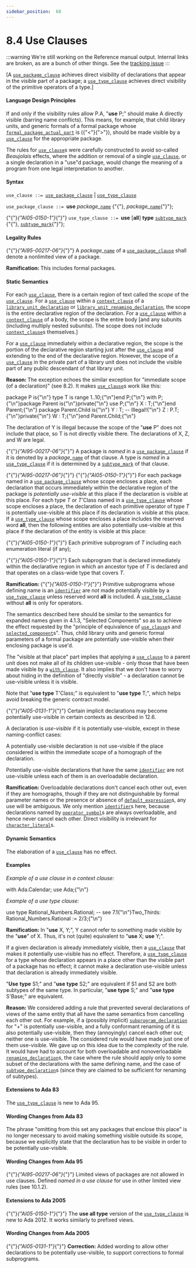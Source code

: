 ---
sidebar_position:  68
---

# 8.4 Use Clauses

:::warning
We're still working on the Reference manual output.  Internal links are broken,
as are a bunch of other things.
See the [tracking issue](https://github.com/ada-lang-io/ada-lang-io/issues/20)
:::


<p>[A <code><a href="../AA-8/AA-8.4#S0236">use_package_clause</a></code> achieves direct visibility of declarations that appear in the visible part of a package; a <code><a href="../AA-8/AA-8.4#S0237">use_type_clause</a></code> achieves direct visibility of the primitive operators of a type.] </p>

#### Language Design Principles

<Admonition type="note">
<p>If and only if the visibility rules allow P.A, "<strong>use</strong> P;" should make A directly visible (barring name conflicts). This means, for example, that child library units, and generic formals of a formal package whose <code><a href="../AA-12/AA-12.7#S0341">formal_package_actual_part</a></code> is ({"<"}{">"}), should be made visible by a <code><a href="../AA-8/AA-8.4#S0235">use_clause</a></code> for the appropriate package.</p></Admonition>

<Admonition type="note">
<p>The rules for <code><a href="../AA-8/AA-8.4#S0235">use_clause</a></code>s were carefully constructed to avoid so-called <em>Beaujolais</em> effects, where the addition or removal of a single <code><a href="../AA-8/AA-8.4#S0235">use_clause</a></code>, or a single declaration in a "use"d package, would change the meaning of a program from one legal interpretation to another. </p></Admonition>


#### Syntax

<p><code>use_clause</code><a id="S0235"></a><code> ::= </code><code><a href="../AA-8/AA-8.4#S0236">use_package_clause</a></code> | <code><a href="../AA-8/AA-8.4#S0237">use_type_clause</a></code></p>
<p><code>use_package_clause</code><a id="S0236"></a><code> ::= </code><strong>use</strong> <em>package_</em><code><a href="../AA-4/AA-4.1#S0091">name</a></code> {"{"}, <em>package_</em><code><a href="../AA-4/AA-4.1#S0091">name</a></code>{"}"};</p>
<p>{"{"}<em>{"AI05-0150-1"}</em>{"}"} <code>use_type_clause</code><a id="S0237"></a><code> ::= </code><strong>use</strong> [<strong>all</strong>] <strong>type</strong> <code><a href="../AA-3/AA-3.2#S0028">subtype_mark</a></code> {"{"}, <code><a href="../AA-3/AA-3.2#S0028">subtype_mark</a></code>{"}"};</p>

#### Legality Rules

<p>{"{"}<em>{"AI95-00217-06"}</em>{"}"} A <em>package_</em><code><a href="../AA-4/AA-4.1#S0091">name</a></code> of a <code><a href="../AA-8/AA-8.4#S0236">use_package_clause</a></code> shall denote a nonlimited view of a package. </p>
<Admonition type="note">
<p><strong>Ramification: </strong>This includes formal packages. </p></Admonition>


#### Static Semantics

<p>For each <code><a href="../AA-8/AA-8.4#S0235">use_clause</a></code>, there is a certain region of text called the <em>scope</em> of the <code><a href="../AA-8/AA-8.4#S0235">use_clause</a></code>. For a <code><a href="../AA-8/AA-8.4#S0235">use_clause</a></code> within a <code><a href="../AA-10/AA-10.1#S0292">context_clause</a></code> of a <code><a href="../AA-10/AA-10.1#S0288">library_unit_declaration</a></code> or <code><a href="../AA-10/AA-10.1#S0289">library_unit_renaming_declaration</a></code>, the scope is the entire declarative region of the declaration. For a <code><a href="../AA-8/AA-8.4#S0235">use_clause</a></code> within a <code><a href="../AA-10/AA-10.1#S0292">context_clause</a></code> of a body, the scope is the entire body [and any subunits (including multiply nested subunits). The scope does not include <code><a href="../AA-10/AA-10.1#S0292">context_clause</a></code>s themselves.]</p>
<p>For a <code><a href="../AA-8/AA-8.4#S0235">use_clause</a></code> immediately within a declarative region, the scope is the portion of the declarative region starting just after the <code><a href="../AA-8/AA-8.4#S0235">use_clause</a></code> and extending to the end of the declarative region. However, the scope of a <code><a href="../AA-8/AA-8.4#S0235">use_clause</a></code> in the private part of a library unit does not include the visible part of any public descendant of that library unit. </p>
<Admonition type="note">
<p><strong>Reason: </strong>The exception echoes the similar exception for "immediate scope (of a declaration)" (see 8.2). It makes <code><a href="../AA-8/AA-8.4#S0235">use_clause</a></code>s work like this: </p></Admonition>

<CodeBlock>
package P is{"\n"}    type T is range 1..10;{"\n"}end P;{"\n"}
</CodeBlock>

<CodeBlock>
with P;{"\n"}package Parent is{"\n"}private{"\n"}    use P;{"\n"}    X : T;{"\n"}end Parent;{"\n"}
</CodeBlock>

<CodeBlock>
package Parent.Child is{"\n"}    Y : T; -- Illegal!{"\n"}    Z : P.T;{"\n"}private{"\n"}    W : T;{"\n"}end Parent.Child;{"\n"}
</CodeBlock>

<Admonition type="note">
<p>The declaration of Y is illegal because the scope of the "<strong>use</strong> P" does not include that place, so T is not directly visible there. The declarations of X, Z, and W are legal. </p></Admonition>

<p>{"{"}<em>{"AI95-00217-06"}</em>{"}"} A package is <em>named</em> in a <code><a href="../AA-8/AA-8.4#S0236">use_package_clause</a></code> if it is denoted by a <em>package_</em><code><a href="../AA-4/AA-4.1#S0091">name</a></code> of that clause. A type is <em>named</em> in a <code><a href="../AA-8/AA-8.4#S0237">use_type_clause</a></code> if it is determined by a <code><a href="../AA-3/AA-3.2#S0028">subtype_mark</a></code> of that clause.</p>
<p>{"{"}<em>{"AI95-00217-06"}</em>{"}"} {"{"}<em>{"AI05-0150-1"}</em>{"}"} For each package named in a <code><a href="../AA-8/AA-8.4#S0236">use_package_clause</a></code> whose scope encloses a place, each declaration that occurs immediately within the declarative region of the package is <em>potentially use-visible</em> at this place if the declaration is visible at this place. For each type <em>T</em> or <em>T</em>'Class named in a <code><a href="../AA-8/AA-8.4#S0237">use_type_clause</a></code> whose scope encloses a place, the declaration of each primitive operator of type <em>T</em> is potentially use-visible at this place if its declaration is visible at this place. If a <code><a href="../AA-8/AA-8.4#S0237">use_type_clause</a></code> whose scope encloses a place includes the reserved word <strong>all</strong>, then the following entities are also potentially use-visible at this place if the declaration of the entity is visible at this place: </p>
<p>{"{"}<em>{"AI05-0150-1"}</em>{"}"} Each primitive subprogram of <em>T</em> including each enumeration literal (if any);</p>
<p>{"{"}<em>{"AI05-0150-1"}</em>{"}"} Each subprogram that is declared immediately within the declarative region in which an ancestor type of <em>T</em> is declared and that operates on a class-wide type that covers <em>T</em>. </p>
<Admonition type="note">
<p><strong>Ramification: </strong>{"{"}<em>{"AI05-0150-1"}</em>{"}"} Primitive subprograms whose defining name is an <code><a href="../AA-2/AA-2.3#S0002">identifier</a></code> are <em>not</em> made potentially visible by a <code><a href="../AA-8/AA-8.4#S0237">use_type_clause</a></code> unless reserved word <strong>all</strong> is included. A <code><a href="../AA-8/AA-8.4#S0237">use_type_clause</a></code> without <strong>all</strong> is only for operators.</p></Admonition>

<Admonition type="note">
<p>The semantics described here should be similar to the semantics for expanded names given in 4.1.3, "Selected Components" so as to achieve the effect requested by the "principle of equivalence of <code><a href="../AA-8/AA-8.4#S0235">use_clause</a></code>s and <code><a href="../AA-4/AA-4.1#S0098">selected_component</a></code>s". Thus, child library units and generic formal parameters of a formal package are potentially use-visible when their enclosing package is use'd.</p></Admonition>

<Admonition type="note">
<p>The "visible at that place" part implies that applying a <code><a href="../AA-8/AA-8.4#S0235">use_clause</a></code> to a parent unit does not make all of its children use-visible - only those that have been made visible by a <code><a href="../AA-10/AA-10.1#S0294">with_clause</a></code>. It also implies that we don't have to worry about hiding in the definition of "directly visible" - a declaration cannot be use-visible unless it is visible.</p></Admonition>

<Admonition type="note">
<p>Note that "<strong>use type</strong> T'Class;" is equivalent to "<strong>use type</strong> T;", which helps avoid breaking the generic contract model. </p></Admonition>

<p>{"{"}<em>{"AI05-0131-1"}</em>{"}"} Certain implicit declarations may become potentially use-visible in certain contexts as described in 12.6.</p>
<p>A declaration is <em>use-visible</em> if it is potentially use-visible, except in these naming-conflict cases: </p>
<p>A potentially use-visible declaration is not use-visible if the place considered is within the immediate scope of a homograph of the declaration.</p>
<p>Potentially use-visible declarations that have the same <code><a href="../AA-2/AA-2.3#S0002">identifier</a></code> are not use-visible unless each of them is an overloadable declaration. </p>
<Admonition type="note">
<p><strong>Ramification: </strong>Overloadable declarations don't cancel each other out, even if they are homographs, though if they are not distinguishable by formal parameter names or the presence or absence of <code><a href="../AA-3/AA-3.7#S0063">default_expression</a></code>s, any use will be ambiguous. We only mention <code><a href="../AA-2/AA-2.3#S0002">identifier</a></code>s here, because declarations named by <code><a href="../AA-6/AA-6.1#S0202">operator_symbol</a></code>s are always overloadable, and hence never cancel each other. Direct visibility is irrelevant for <code><a href="../AA-2/AA-2.5#S0015">character_literal</a></code>s. </p></Admonition>


#### Dynamic Semantics

<p>The elaboration of a <code><a href="../AA-8/AA-8.4#S0235">use_clause</a></code> has no effect. </p>

#### Examples

<p><em>Example of a use clause in a context clause:</em> </p>
<CodeBlock>
with Ada.Calendar; use Ada;{"\n"}
</CodeBlock>

<p><em>Example of a use type clause:</em> </p>
<CodeBlock>
use type Rational_Numbers.Rational; -- see 7.1{"\n"}Two_Thirds: Rational_Numbers.Rational := 2/3;{"\n"}
</CodeBlock>

<Admonition type="note">
<p><strong>Ramification: </strong>In "<strong>use</strong> X, Y;", Y cannot refer to something made visible by the "<strong>use</strong>" of X. Thus, it's not (quite) equivalent to "<strong>use</strong> X; <strong>use</strong> Y;".</p></Admonition>

<Admonition type="note">
<p>If a given declaration is already immediately visible, then a <code><a href="../AA-8/AA-8.4#S0235">use_clause</a></code> that makes it potentially use-visible has no effect. Therefore, a <code><a href="../AA-8/AA-8.4#S0237">use_type_clause</a></code> for a type whose declaration appears in a place other than the visible part of a package has no effect; it cannot make a declaration use-visible unless that declaration is already immediately visible.</p></Admonition>

<Admonition type="note">
<p>"<strong>Use</strong> <strong>type</strong> S1;" and "<strong>use</strong> <strong>type</strong> S2;" are equivalent if S1 and S2 are both subtypes of the same type. In particular, "<strong>use</strong> <strong>type</strong> S;" and "<strong>use</strong> <strong>type</strong> S'Base;" are equivalent. </p></Admonition>

<Admonition type="note">
<p><strong>Reason: </strong>We considered adding a rule that prevented several declarations of views of the same entity that all have the same semantics from cancelling each other out. For example, if a (possibly implicit) <code><a href="../AA-6/AA-6.1#S0195">subprogram_declaration</a></code> for "+" is potentially use-visible, and a fully conformant renaming of it is also potentially use-visible, then they (annoyingly) cancel each other out; neither one is use-visible. The considered rule would have made just one of them use-visible. We gave up on this idea due to the complexity of the rule. It would have had to account for both overloadable and nonoverloadable <code><a href="../AA-8/AA-8.5#S0238">renaming_declaration</a></code>s, the case where the rule should apply only to some subset of the declarations with the same defining name, and the case of <code><a href="../AA-3/AA-3.2#S0026">subtype_declaration</a></code>s (since they are claimed to be sufficient for renaming of subtypes). </p></Admonition>


#### Extensions to Ada 83

<Admonition type="note">
<p>The <code><a href="../AA-8/AA-8.4#S0237">use_type_clause</a></code> is new to Ada 95. </p></Admonition>


#### Wording Changes from Ada 83

<Admonition type="note">
<p>The phrase "omitting from this set any packages that enclose this place" is no longer necessary to avoid making something visible outside its scope, because we explicitly state that the declaration has to be visible in order to be potentially use-visible. </p></Admonition>


#### Wording Changes from Ada 95

<Admonition type="note">
<p>{"{"}<em>{"AI95-00217-06"}</em>{"}"} Limited views of packages are not allowed in use clauses. Defined <em>named in a use clause</em> for use in other limited view rules (see 10.1.2). </p></Admonition>


#### Extensions to Ada 2005

<Admonition type="note">
<p>{"{"}<em>{"AI05-0150-1"}</em>{"}"} The <strong>use all type</strong> version of the <code><a href="../AA-8/AA-8.4#S0237">use_type_clause</a></code> is new to Ada 2012. It works similarly to prefixed views. </p></Admonition>


#### Wording Changes from Ada 2005

<Admonition type="note">
<p>{"{"}<em>{"AI05-0131-1"}</em>{"}"} <strong>Correction:</strong> Added wording to allow other declarations to be potentially use-visible, to support corrections to formal subprograms. </p></Admonition>

